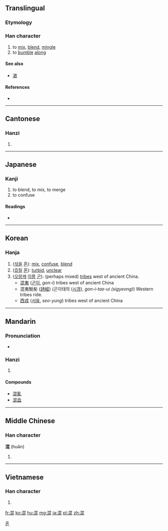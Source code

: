 ==Translingual==

===Etymology===
{{Han compound|ls=psc|水|昆|c1=s|c2=p|alt1=氵}}

===Han character===
{{Han char|rn=85|rad=水|as=08|sn=11|four=3611<sub>1</sub>|canj=水日心心 (EAPP)}}

# to [[mix]], [[blend]], [[mingle]]
# to [[bumble]] [[along]]

====See also====
* [[渇]] <!-- Graphically similar -->

====References====
* {{Han ref|kx=0632.140|dkj=17694|dj=1036.020|hdz=31648.090|uh=6DF7|ud=28151|bh=B256|bd=45654}}

----

==Cantonese==

===Hanzi===
{{yue-hanzi|jyut=|y=wan6}}

# {{defn|lang=yue|sort=水08}}

----

==Japanese==

===Kanji===
{{ja-kanji|grade=5|rs=水08}}

# to blend, to mix, to merge
# to confuse

====Readings====
* {{ja-readings|on=[[こん]] (kon)|kun=[[まぜる]] (mazeru), [[まじる]] (majiru), [[まざる]] (mazaru)}}

----

==Korean==

===Hanja===
{{ko-hanja|hangeul=[[혼]], [[곤]]|eumhun=|rv=hon, gon|mr=hon, kon|y=hon, kon}}

# ([[섞다|섞을]] [[혼]]): [[mix]], [[confuse]], [[blend]]
# ([[흐리다|흐릴]] [[혼]]): [[turbid]], [[unclear]]
# ([[오랑캐]] [[이름]] [[곤]]): (perhaps mixed) [[tribe]]s west of ancient China.
#* [[混夷]] ([[곤이]], ''gon-i'') tribes west of ancient China
#* 混夷駾矣 ([[詩經]]) (곤이태의 ([[시경]]), ''gon-i-tae-ui (sigyeong)'') Western tribes ride.
#* [[西戎]] ([[서융]], ''seo-yung'') tribes west of ancient China

[[Category:Hanja readings|혼]]

----

==Mandarin==

===Pronunciation===
* {{audio|Zh-hùn.ogg|Audio|lang=cmn}}

===Hanzi===
{{cmn-hanzi|pin=[[hún]] ([[hun2]])|wg=hun<sup>2</sup>}}

# {{defn|lang=cmn|sort=水08}}

====Compounds====
* [[混亂]]
* [[混血]]

----

==Middle Chinese==

===Han character===
'''混''' (huə̌n)

# {{defn|lang=ltc}}

----

==Vietnamese==

===Han character===
{{vi-hantu|[[hỗn]], [[hổn]], [[hộn]], [[xổn]], [[cổn]], [[hỏn]]|rs=水08}}

# {{defn|lang=vi|sort=水08}}

[[fr:混]]
[[ko:混]]
[[hu:混]]
[[mg:混]]
[[ja:混]]
[[pl:混]]
[[zh:混]]
